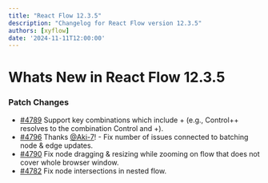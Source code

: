 ```yaml
---
title: "React Flow 12.3.5"
description: "Changelog for React Flow version 12.3.5"
authors: [xyflow]
date: '2024-11-11T12:00:00'
---
```

# Whats New in React Flow 12.3.5
### Patch Changes
-   [#4789](https://github.com/xyflow/xyflow/pull/4789) Support key combinations which include + (e.g., Control++ resolves to the combination Control and +).
-   [#4796](https://github.com/xyflow/xyflow/pull/4796) Thanks [@Aki-7](https://github.com/Aki-7)! - Fix number of issues connected to batching node & edge updates.
-   [#4790](https://github.com/xyflow/xyflow/pull/4790) Fix node dragging & resizing while zooming on flow that does not cover whole browser window.
-   [#4782](https://github.com/xyflow/xyflow/pull/4782) Fix node intersections in nested flow.


